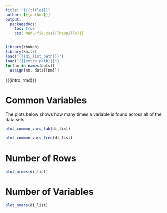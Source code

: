 ```yaml
---
title: "{{{title}}}"
author: {{{author}}}
output:
  packagedocs:
    toc: true
    css: menu-fix.css{{{navpills}}}
---
```



```r
library(rbokeh)
library(knitr)
load("{{{di_list_path}}}")
load("{{{extra_path}}}")
for(nm in names(dots))
  assign(nm, dots[[nm]])
```

{{{intro_rmd}}}

# Common Variables #

The plots below shows how many times a variable is found across all of the data sets.

```r
plot_common_vars_tab(di_list)
```

```r
plot_common_vars_freq(di_list)
```

# Number of Rows #

```r
plot_nrows(di_list)
```

# Number of Variables #

```r
plot_nvars(di_list)
```
